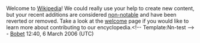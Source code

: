<article id="4295353" title=User talk:Stevemyster7>
	<talkpage id="4295353" title="User talk:Stevemyster7">
Welcome to [[Wikipedia]]! We could really use your help to create new content, but your recent additions are considered [[Wikipedia:Notability|non-notable]] and have been reverted or removed. Take a look at the [[Wikipedia:Welcome, newcomers|welcome]] page if you would like to learn more about contributing to our encyclopedia.&lt;!-- Template:Nn-test --&gt;  - [[User:Bobet|Bobet]] 12:40, 6 March 2006 (UTC)
	</talkpage>
</article>
